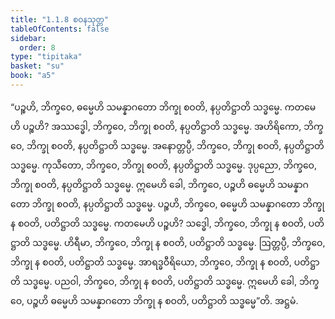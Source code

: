 ```yaml
---
title: "1.1.8 စဝနသုတ္တ"
tableOfContents: false
sidebar:
  order: 8
type: "tipitaka"
basket: "su"
book: "a5"
---
```



<DynamicBreadcrumb />

<Division number="8" book="a5" e="ch" v="16" p="6">

<Paragraph number="32" book="a5">
“ပဉ္စဟိ, ဘိက္ခဝေ, ဓမ္မေဟိ သမန္နာဂတော ဘိက္ခု စဝတိ, နပ္ပတိဋ္ဌာတိ သဒ္ဓမ္မေ. ကတမေဟိ ပဉ္စဟိ? အဿဒ္ဓေါ, ဘိက္ခဝေ, ဘိက္ခု စဝတိ, နပ္ပတိဋ္ဌာတိ သဒ္ဓမ္မေ. အဟိရိကော, ဘိက္ခဝေ, ဘိက္ခု စဝတိ, နပ္ပတိဋ္ဌာတိ သဒ္ဓမ္မေ. အနောတ္တပ္ပီ, ဘိက္ခဝေ, ဘိက္ခု စဝတိ, နပ္ပတိဋ္ဌာတိ သဒ္ဓမ္မေ. ကုသီတော, ဘိက္ခဝေ, ဘိက္ခု စဝတိ, နပ္ပတိဋ္ဌာတိ သဒ္ဓမ္မေ. ဒုပ္ပညော, ဘိက္ခဝေ, ဘိက္ခု စဝတိ, နပ္ပတိဋ္ဌာတိ သဒ္ဓမ္မေ. ဣမေဟိ ခေါ, ဘိက္ခဝေ, ပဉ္စဟိ ဓမ္မေဟိ သမန္နာဂတော ဘိက္ခု စဝတိ, နပ္ပတိဋ္ဌာတိ သဒ္ဓမ္မေ.
</Paragraph>

<Paragraph number="33" book="a5">
ပဉ္စဟိ, ဘိက္ခဝေ, ဓမ္မေဟိ သမန္နာဂတော ဘိက္ခု န စဝတိ, ပတိဋ္ဌာတိ သဒ္ဓမ္မေ. ကတမေဟိ ပဉ္စဟိ? သဒ္ဓေါ, ဘိက္ခဝေ, ဘိက္ခု န စဝတိ, ပတိဋ္ဌာတိ သဒ္ဓမ္မေ. ဟိရီမာ, ဘိက္ခဝေ, ဘိက္ခု န စဝတိ, ပတိဋ္ဌာတိ သဒ္ဓမ္မေ. ဩတ္တပ္ပီ, ဘိက္ခဝေ, ဘိက္ခု န စဝတိ, ပတိဋ္ဌာတိ သဒ္ဓမ္မေ. အာရဒ္ဓဝီရိယော, ဘိက္ခဝေ, ဘိက္ခု န စဝတိ, ပတိဋ္ဌာတိ သဒ္ဓမ္မေ. ပညဝါ, ဘိက္ခဝေ, ဘိက္ခု န စဝတိ, ပတိဋ္ဌာတိ သဒ္ဓမ္မေ. ဣမေဟိ ခေါ, ဘိက္ခဝေ, ပဉ္စဟိ ဓမ္မေဟိ သမန္နာဂတော ဘိက္ခု န စဝတိ, ပတိဋ္ဌာတိ သဒ္ဓမ္မေ”တိ.

</Paragraph>
</Division>

<Paragraph number="34" type="center" book="a5">
အဋ္ဌမံ.
</Paragraph>